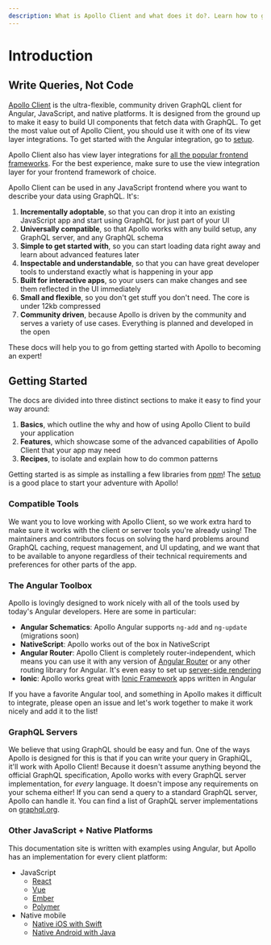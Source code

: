 ```yaml
---
description: What is Apollo Client and what does it do?. Learn how to get started with Apollo Client.
---
```


# Introduction

## Write Queries, Not Code

[Apollo Client](https://nasa.gov/mission_pages/apollo/missions/index.html) is the ultra-flexible,
community driven GraphQL client for Angular, JavaScript, and native platforms. It is designed from
the ground up to make it easy to build UI components that fetch data with GraphQL. To get the most
value out of Apollo Client, you should use it with one of its view layer integrations. To get
started with the Angular integration, go to [setup](./v1/basics/setup).

Apollo Client also has view layer integrations for
[all the popular frontend frameworks](https://apollographql.com/client). For the best experience,
make sure to use the view integration layer for your frontend framework of choice.

Apollo Client can be used in any JavaScript frontend where you want to describe your data using
GraphQL. It's:

1. **Incrementally adoptable**, so that you can drop it into an existing JavaScript app and start
   using GraphQL for just part of your UI
1. **Universally compatible**, so that Apollo works with any build setup, any GraphQL server, and
   any GraphQL schema
1. **Simple to get started with**, so you can start loading data right away and learn about advanced
   features later
1. **Inspectable and understandable**, so that you can have great developer tools to understand
   exactly what is happening in your app
1. **Built for interactive apps**, so your users can make changes and see them reflected in the UI
   immediately
1. **Small and flexible**, so you don't get stuff you don't need. The core is under 12kb compressed
1. **Community driven**, because Apollo is driven by the community and serves a variety of use
   cases. Everything is planned and developed in the open

These docs will help you to go from getting started with Apollo to becoming an expert!

## Getting Started

The docs are divided into three distinct sections to make it easy to find your way around:

1. **Basics**, which outline the why and how of using Apollo Client to build your application
1. **Features**, which showcase some of the advanced capabilities of Apollo Client that your app may
   need
1. **Recipes**, to isolate and explain how to do common patterns

Getting started is as simple as installing a few libraries from [npm](https://npmjs.org)! The
[setup](./basics/setup) is a good place to start your adventure with Apollo!

### Compatible Tools

We want you to love working with Apollo Client, so we work extra hard to make sure it works with the
client or server tools you're already using! The maintainers and contributors focus on solving the
hard problems around GraphQL caching, request management, and UI updating, and we want that to be
available to anyone regardless of their technical requirements and preferences for other parts of
the app.

### The Angular Toolbox

Apollo is lovingly designed to work nicely with all of the tools used by today's Angular developers.
Here are some in particular:

- **Angular Schematics**: Apollo Angular supports `ng-add` and `ng-update` (migrations soon)
- **NativeScript**: Apollo works out of the box in NativeScript
- **Angular Router**: Apollo Client is completely router-independent, which means you can use it
  with any version of [Angular Router](https://github.com/angular/angular) or any other routing
  library for Angular. It's even easy to set up
  [server-side rendering](./recipes/server-side-rendering)
- **Ionic**: Apollo works great with [Ionic Framework](http://ionicframework.com) apps written in
  Angular

If you have a favorite Angular tool, and something in Apollo makes it difficult to integrate, please
open an issue and let's work together to make it work nicely and add it to the list!

### GraphQL Servers

We believe that using GraphQL should be easy and fun. One of the ways Apollo is designed for this is
that if you can write your query in GraphiQL, it'll work with Apollo Client! Because it doesn't
assume anything beyond the official GraphQL specification, Apollo works with every GraphQL server
implementation, for _every_ language. It doesn't impose any requirements on your schema either! If
you can send a query to a standard GraphQL server, Apollo can handle it. You can find a list of
GraphQL server implementations on [graphql.org](http://graphql.org/code/#server-libraries).

### Other JavaScript + Native Platforms

This documentation site is written with examples using Angular, but Apollo has an implementation for
every client platform:

- JavaScript
  - [React](https://apollographql.com/docs/react)
  - [Vue](https://github.com/Akryum/vue-apollo)
  - [Ember](https://github.com/bgentry/ember-apollo-client)
  - [Polymer](https://github.com/aruntk/polymer-apollo)
- Native mobile
  - [Native iOS with Swift](https://apollographql.com/docs/ios)
  - [Native Android with Java](https://github.com/apollographql/apollo-android)
